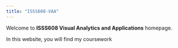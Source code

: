 ```yaml
---
title: "ISSS608-VAA"
---
```


Welcome to **ISSS608 Visual Analytics and Applications** homepage.

In this website, you will find my coursework

